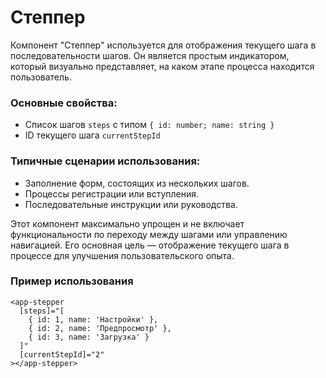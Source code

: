
<Meta of={StepperStories} />

# Степпер

Компонент "Степпер" используется для отображения текущего шага в последовательности шагов. Он является простым индикатором, который визуально представляет, на каком этапе процесса находится пользователь.

### Основные свойства:

- Список шагов `steps` с типом `{ id: number; name: string }`
- ID текущего шага `currentStepId`

### Типичные сценарии использования:

- Заполнение форм, состоящих из нескольких шагов.
- Процессы регистрации или вступления.
- Последовательные инструкции или руководства.

Этот компонент максимально упрощен и не включает функциональности по переходу между шагами или управлению навигацией. Его основная цель — отображение текущего шага в процессе для улучшения пользовательского опыта.

### Пример использования

```
<app-stepper
  [steps]="[
    { id: 1, name: 'Настройки' },
    { id: 2, name: 'Предпросмотр' },
    { id: 3, name: 'Загрузка' }
  ]"
  [currentStepId]="2"
></app-stepper>
```
